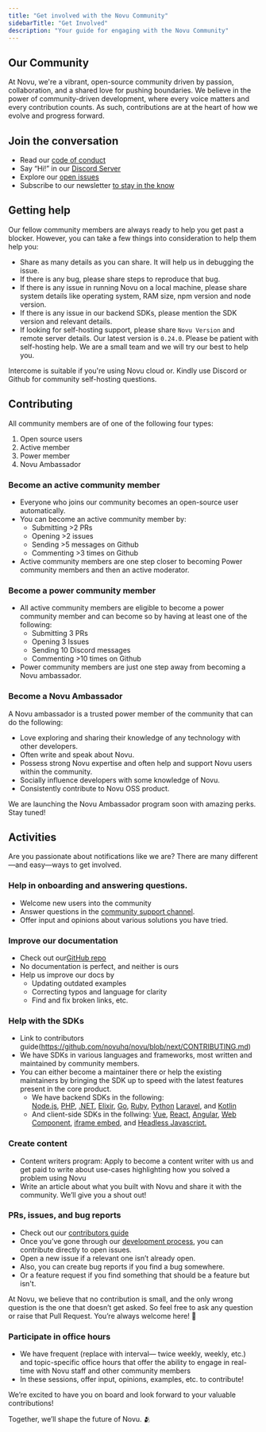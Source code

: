 ```yaml
---
title: "Get involved with the Novu Community"
sidebarTitle: "Get Involved"
description: "Your guide for engaging with the Novu Community"
---
```


## Our Community

At Novu, we're a vibrant, open-source community driven by passion, collaboration, and a shared love for pushing boundaries. We believe in the power of community-driven development, where every voice matters and every contribution counts. As such, contributions are at the heart of how we evolve and progress forward.

## Join the conversation

- Read our [code of conduct](/community/code-of-conduct)
- Say “Hi!” in our [Discord Server](https://discord.gg/novu?ref=docs-community-introduction)
- Explore our [open issues](https://github.com/novuhq/novu/issues)
- Subscribe to our newsletter [to stay in the know](https://novu.co/novu-community-2-0/?utm_campaign=docs-comm2-get-involved)

## Getting help

Our fellow community members are always ready to help you get past a blocker. However, you can take a few things into consideration to help them help you:

- Share as many details as you can share. It will help us in debugging the issue.
- If there is any bug, please share steps to reproduce that bug.
- If there is any issue in running Novu on a local machine, please share system details like operating system, RAM size, npm version and node version.
- If there is any issue in our backend SDKs, please mention the SDK version and relevant details.
- If looking for self-hosting support, please share `Novu Version` and remote server details. Our latest version is `0.24.0`. Please be patient with self-hosting help. We are a small team and we will try our best to help you.

<Tip>Intercome is suitable if you're using Novu cloud or. Kindly use Discord or Github for community self-hosting questions.</Tip>


## Contributing

All community members are of one of the following four types:

1. Open source users
2. Active member
3. Power member
4. Novu Ambassador

### Become an active community member

- Everyone who joins our community becomes an open-source user automatically.
- You can become an active community member by:
    - Submitting >2 PRs
    - Opening >2 issues
    - Sending >5 messages on Github
    - Commenting >3 times on Github
- Active community members are one step closer to becoming Power community members and then an active moderator.

### Become a power community member

- All active community members are eligible to become a power community member and can become so by having at least one of the following:
    - Submitting 3 PRs
    - Opening 3 Issues
    - Sending 10 Discord messages
    - Commenting >10 times on Github
- Power community members are just one step away from becoming a Novu ambassador.

### Become a Novu Ambassador

A Novu ambassador is a trusted power member of the community that can do the following:

- Love exploring and sharing their knowledge of any technology with other developers.
- Often write and speak about Novu.
- Possess strong Novu expertise and often help and support Novu users within the community.
- Socially influence developers with some knowledge of Novu.
- Consistently contribute to Novu OSS product.

We are launching the Novu Ambassador program soon with amazing perks. Stay tuned!


## Activities

Are you passionate about notifications like we are? There are many different—and easy—ways to get involved.

### Help in onboarding and answering questions.

- Welcome new users into the community
- Answer questions in the [community support channel](https://discord.com/channels/895029566685462578/1019663407915483176).
- Offer input and opinions about various solutions you have tried.

### Improve our documentation

- Check out our[GitHub repo](https://github.com/novuhq/docs)
- No documentation is perfect, and neither is ours
- Help us improve our docs by
    - Updating outdated examples
    - Correcting typos and language for clarity
    - Find and fix broken links, etc.


### Help with the SDKs

- Link to contributors guide(https://github.com/novuhq/novu/blob/next/CONTRIBUTING.md)
- We have SDKs in various languages and frameworks, most written and maintained by community members.
- You can either become a maintainer there or help the existing maintainers by bringing the SDK up to speed with the latest features present in the core product. 
  - We have backend SDKs in the following: [Node.js](https://github.com/novuhq/novu/tree/next/packages/node), [PHP](https://github.com/novuhq/novu-php), [.NET](https://github.com/novuhq/novu-dotnet), [Elixir](https://github.com/novuhq/novu-elixir), [Go](https://github.com/novuhq/go-novu), [Ruby](https://github.com/novuhq/novu-ruby), [Python](https://github.com/novuhq/novu-python) [Laravel](https://github.com/novuhq/novu-laravel), and [Kotlin](https://github.com/novuhq/novu-kotlin)
  - And client-side SDKs in the follwing: [Vue](https://github.com/novuhq/novu/tree/next/packages/notification-center-vue), [React](https://github.com/novuhq/novu/tree/next/packages/notification-center), [Angular](https://github.com/novuhq/novu/tree/next/packages/notification-center-angular), [Web Component](https://github.com/novuhq/novu/tree/next/packages/notification-center), [iframe embed](https://docs.novu.co/notification-center/client/iframe), and [Headless Javascript.](https://docs.novu.co/notification-center/client/headless/get-started)

### Create content

- Content writers program: Apply to become a content writer with us and get paid to write about use-cases highlighting how you solved a problem using Novu
- Write an article about what you built with Novu and share it with the community. We’ll give you a shout out!

### PRs, issues, and bug reports

- Check out our [contributors guide](https://github.com/novuhq/novu/blob/next/CONTRIBUTING.md)
- Once you’ve gone through our [development process](https://docs.novu.co/community/run-in-local-machine), you can contribute directly to open issues.
- Open a new issue if a relevant one isn’t already open.
- Also, you can create bug reports if you find a bug somewhere.
- Or a feature request if you find something that should be a feature but isn't.

<Info>
At Novu, we believe that no contribution is small, and the only wrong question is the one that doesn’t get asked. So feel free to ask any question or raise that Pull Request. You’re always welcome here! 🤗
</Info>

### Participate in office hours

- We have frequent (replace with interval— twice weekly, weekly, etc.) and topic-specific office hours that offer the ability to engage in real-time with Novu staff and other community members
- In these sessions, offer input, opinions, examples, etc. to contribute!

We’re excited to have you on board and look forward to your valuable contributions!

Together, we’ll shape the future of Novu. 🫂